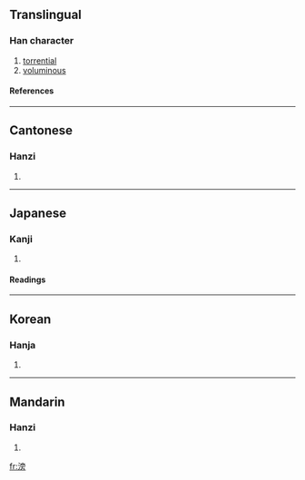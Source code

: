==Translingual==
===Han character===
{{Han char|rn=85|rad=水|as=10|sn=13|four=3012<sub>7</sub>|canj=水卜月尸 (EYBS)}}
# [[torrential]]
# [[voluminous]]
====References====
{{Han ref|kx=0641.250|dkj=18003|dj=1049.040|hdz=31706.040|uh=6EC2|ud=28354|bh=B7BC|bd=47036}}

----
==Cantonese==
===Hanzi===
{{yue-hanzi|jyut=|y=pong4}}
# {{defn|Cantonese}}

----
==Japanese==
===Kanji===
{{ja-kanji|grade=|rs=水10}}
# {{defn|Japanese}} 
====Readings====
{{ja-readings|on=[[ぼう]] (bō), [[ほう]] (hō)|kun=[[ひろい]] (hiroi)}}

----
==Korean==
===Hanja===
{{ko-hanja|hangeul=방|eumhun=|rv=bang|mr=pang|y=pang}}
# {{defn|Korean}}

----
==Mandarin==
===Hanzi===
{{cmn-hanzi|pin=[[pāng]] (pang1)|wg=p'ang<sup>1</sup>}}
# {{defn|Mandarin}}

[[fr:滂]]